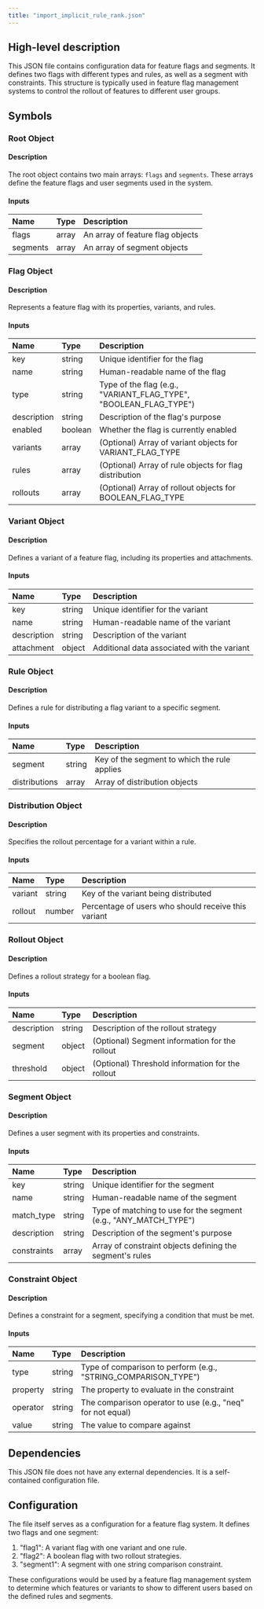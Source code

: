 ```yaml
---
title: "import_implicit_rule_rank.json"
---
```


## High-level description
This JSON file contains configuration data for feature flags and segments. It defines two flags with different types and rules, as well as a segment with constraints. This structure is typically used in feature flag management systems to control the rollout of features to different user groups.

## Symbols

### Root Object
#### Description
The root object contains two main arrays: `flags` and `segments`. These arrays define the feature flags and user segments used in the system.

#### Inputs
| Name | Type | Description |
|:-----|:-----|:------------|
| flags | array | An array of feature flag objects |
| segments | array | An array of segment objects |

### Flag Object
#### Description
Represents a feature flag with its properties, variants, and rules.

#### Inputs
| Name | Type | Description |
|:-----|:-----|:------------|
| key | string | Unique identifier for the flag |
| name | string | Human-readable name of the flag |
| type | string | Type of the flag (e.g., "VARIANT_FLAG_TYPE", "BOOLEAN_FLAG_TYPE") |
| description | string | Description of the flag's purpose |
| enabled | boolean | Whether the flag is currently enabled |
| variants | array | (Optional) Array of variant objects for VARIANT_FLAG_TYPE |
| rules | array | (Optional) Array of rule objects for flag distribution |
| rollouts | array | (Optional) Array of rollout objects for BOOLEAN_FLAG_TYPE |

### Variant Object
#### Description
Defines a variant of a feature flag, including its properties and attachments.

#### Inputs
| Name | Type | Description |
|:-----|:-----|:------------|
| key | string | Unique identifier for the variant |
| name | string | Human-readable name of the variant |
| description | string | Description of the variant |
| attachment | object | Additional data associated with the variant |

### Rule Object
#### Description
Defines a rule for distributing a flag variant to a specific segment.

#### Inputs
| Name | Type | Description |
|:-----|:-----|:------------|
| segment | string | Key of the segment to which the rule applies |
| distributions | array | Array of distribution objects |

### Distribution Object
#### Description
Specifies the rollout percentage for a variant within a rule.

#### Inputs
| Name | Type | Description |
|:-----|:-----|:------------|
| variant | string | Key of the variant being distributed |
| rollout | number | Percentage of users who should receive this variant |

### Rollout Object
#### Description
Defines a rollout strategy for a boolean flag.

#### Inputs
| Name | Type | Description |
|:-----|:-----|:------------|
| description | string | Description of the rollout strategy |
| segment | object | (Optional) Segment information for the rollout |
| threshold | object | (Optional) Threshold information for the rollout |

### Segment Object
#### Description
Defines a user segment with its properties and constraints.

#### Inputs
| Name | Type | Description |
|:-----|:-----|:------------|
| key | string | Unique identifier for the segment |
| name | string | Human-readable name of the segment |
| match_type | string | Type of matching to use for the segment (e.g., "ANY_MATCH_TYPE") |
| description | string | Description of the segment's purpose |
| constraints | array | Array of constraint objects defining the segment's rules |

### Constraint Object
#### Description
Defines a constraint for a segment, specifying a condition that must be met.

#### Inputs
| Name | Type | Description |
|:-----|:-----|:------------|
| type | string | Type of comparison to perform (e.g., "STRING_COMPARISON_TYPE") |
| property | string | The property to evaluate in the constraint |
| operator | string | The comparison operator to use (e.g., "neq" for not equal) |
| value | string | The value to compare against |

## Dependencies
This JSON file does not have any external dependencies. It is a self-contained configuration file.

## Configuration
The file itself serves as a configuration for a feature flag system. It defines two flags and one segment:

1. "flag1": A variant flag with one variant and one rule.
2. "flag2": A boolean flag with two rollout strategies.
3. "segment1": A segment with one string comparison constraint.

These configurations would be used by a feature flag management system to determine which features or variants to show to different users based on the defined rules and segments.